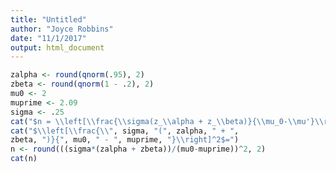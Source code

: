```yaml
---
title: "Untitled"
author: "Joyce Robbins"
date: "11/1/2017"
output: html_document
---
```


```r
zalpha <- round(qnorm(.95), 2)
zbeta <- round(qnorm(1 - .2), 2)
mu0 <- 2
muprime <- 2.09
sigma <- .25
cat("$n = \\left[\\frac{\\sigma(z_\\alpha + z_\\beta)}{\\mu_0-\\mu'}\\right]^2=$")
cat("$\\left[\\frac{\\", sigma, "(", zalpha, " + ",
zbeta, ")}{", mu0, " - ", muprime, "}\\right]^2$=")
n <- round(((sigma*(zalpha + zbeta))/(mu0-muprime))^2, 2)
cat(n)
```
